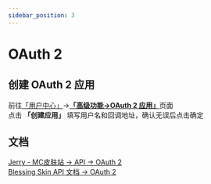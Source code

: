 ```yaml
---
sidebar_position: 3
---
```


# OAuth 2

## 创建 OAuth 2 应用

前往[「用户中心」](https://skin.mc.jerry.ink/user)->[**「高级功能->OAuth 2 应用」**](https://skin.mc.jerry.ink/user/oauth/manage)页面  
点击 **「创建应用」** 填写用户名和回调地址，确认无误后点击确定

## 文档  

[Jerry - MC皮肤站 -> API -> OAuth 2](./bs-api/oauth)  
[Blessing Skin API 文档 -> OAuth 2](https://blessing.netlify.app/api/oauth.html)  

